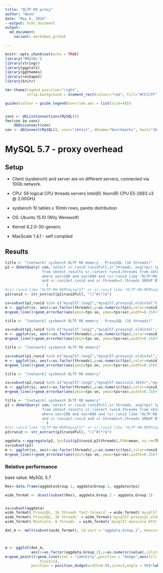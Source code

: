 ```yaml
---
title: "OLTP RO proxy"
author: "None"
date: "May 6, 2016"
--output: html_document
output:
  md_document:
    variant: markdown_github

---
```


```r
knitr::opts_chunk$set(echo = TRUE)
library("RMySQL")
library(stringr)
library(ggplot2)
library(ggthemes)
library(reshape2)
library(knitr)

tm<-theme(legend.position="right",
          strip.background = element_rect(colour="red", fill="#CCCCFF"))

guides(colour = guide_legend(override.aes = list(size=4)))


cons <- dbListConnections(MySQL())
for(con in cons)
    dbDisconnect(con)
con <- dbConnect(MySQL(), user="sbtest", dbname="benchmarks", host="10.20.2.4")

```

# MySQL 5.7 - proxy overhead

## Setup

* Client (sysbench) and server are on different servers, connected via 10Gb network. 
* CPU: 56 logical CPU threads servers Intel(R) Xeon(R) CPU E5-2683 v3 @ 2.00GHz
* sysbench 10 tables x 10mln rows, pareto distribution
* OS: Ubuntu 15.10 (Wily Werewolf)
* Kernel 4.2.0-30-generic

* MaxScale 1.4.1 - self compiled

## Results

```r
title <- "[network] sysbench OLTP RO memory - ProxySQL (16 threads)"
p2 = dbGetQuery( con,'select sr.runid runidfull,sr.threads, avg(tps) tps, STDDEV_POP(tps) se,avg(rt) rt, STDDEV_POP(rt) sert
                 from sbtest_results sr,(select runid,threads from sbtest_results where (runid like "OLTP-RO-proxy#smblade01-net#%") group by runid,threads having count(*) > 10) t 
                 where sec>100 and sec<600 and (sr.runid like "OLTP-RO-proxy#smblade01-net#%")
                 and sr.runid=t.runid and sr.threads=t.threads GROUP BY sr.runid, sr.threads
                 ' )
#(sr.runid like "OLTP-RW-MEM%mysql57" or sr.runid like "OLTP-RW-MEM%tp64%" or sr.runid like "OLTP-RW-MEM%proxy200%"
p2$runid <- str_extract(p2$runidfull, "([^#]*)$")

ss=subset(p2,runid %in% c("mysql57.long2","mysql57.proxysql.oldintel") )
m <- ggplot(ss, aes(x=as.factor(threads),y=as.numeric(tps),color=runid,group=runid))
m+geom_line()+geom_errorbar(aes(ymin=tps-se, ymax=tps+se),width=0.15)+labs(x="Threads",y="Throughput, tps",title=title)+scale_y_continuous(breaks=seq(0, 20000, 1000),labels = scales::comma)+theme(axis.text.x  = element_text(angle=45, vjust=0.5))+tm+scale_color_tableau(name="Version")

```

```r
title <- "[network] sysbench OLTP RO memory - ProxySQL (16 threads)"

ss=subset(p2,runid %in% c("mysql57.long2","mysql57.proxysql.oldintel","mysql57.proxysql.16thr.fast-forward") )
m <- ggplot(ss, aes(x=as.factor(threads),y=as.numeric(tps),color=runid,group=runid))
m+geom_line()+geom_errorbar(aes(ymin=tps-se, ymax=tps+se),width=0.15)+labs(x="Threads",y="Throughput, tps",title=title)+scale_y_continuous(breaks=seq(0, 20000, 1000),labels = scales::comma)+theme(axis.text.x  = element_text(angle=45, vjust=0.5))+tm+scale_color_tableau(name="Version")

```

```r
title <- "[network] sysbench OLTP RO memory"

ss=subset(p2,runid %in% c("mysql57.long2","mysql57.proxysql.oldintel","mysql57.maxscale.8thr") )
m <- ggplot(ss, aes(x=as.factor(threads),y=as.numeric(tps),color=runid,group=runid))
m+geom_line()+geom_errorbar(aes(ymin=tps-se, ymax=tps+se),width=0.15)+labs(x="Threads",y="Throughput, tps",title=title)+scale_y_continuous(breaks=seq(0, 20000, 1000),labels = scales::comma)+theme(axis.text.x  = element_text(angle=45, vjust=0.5))+tm+scale_color_tableau(name="Version")

```

```r
title <- "[network] sysbench OLTP RO memory"

ss=subset(p2,runid %in% c("mysql57.long2","mysql57.maxscale.16thr","mysql57.maxscale.8thr") )
m <- ggplot(ss, aes(x=as.factor(threads),y=as.numeric(tps),color=runid,group=runid))
m+geom_line()+geom_errorbar(aes(ymin=tps-se, ymax=tps+se),width=0.15)+labs(x="Threads",y="Throughput, tps",title=title)+scale_y_continuous(breaks=seq(0, 20000, 1000),labels = scales::comma)+theme(axis.text.x  = element_text(angle=45, vjust=0.5))+tm+scale_color_tableau(name="Version")

```

```r
title <- "[network] sysbench OLTP RO memory"
p2 = dbGetQuery( con,'select sr.runid runidfull,sr.threads, avg(tps) tps, STDDEV_POP(tps) se,avg(rt) rt, STDDEV_POP(rt) sert
                 from sbtest_results sr,(select runid,threads from sbtest_results where (runid like "OLTP-RO-proxy#smblade01-net#%") group by runid,threads having count(*) > 10) t 
                 where sec>100 and sec<600 and (sr.runid like "OLTP-RO-proxy#smblade01-net#%")
                 and sr.runid=t.runid and sr.threads=t.threads GROUP BY sr.runid, sr.threads
                 ' )
#(sr.runid like "OLTP-RW-MEM%mysql57" or sr.runid like "OLTP-RW-MEM%tp64%" or sr.runid like "OLTP-RW-MEM%proxy200%"
p2$runid <- str_extract(p2$runidfull, "([^#]*)$")

aggdata <-aggregate(p2, by=list(p2$runid,p2$threads),FUN=mean, na.rm=TRUE)
ss=subset(p2)
m <- ggplot(ss, aes(x=as.factor(threads),y=as.numeric(tps),color=runid,group=runid))
m+geom_line()+geom_errorbar(aes(ymin=tps-se, ymax=tps+se),width=0.15)+labs(x="Threads",y="Throughput, tps",title=title)+scale_y_continuous(breaks=seq(0, 20000, 1000),labels = scales::comma)+theme(axis.text.x  = element_text(angle=45, vjust=0.5))+tm

```



### Relative performance 

base value: MySQL 5.7

```r
Res<-data.frame(aggdata$Group.1, aggdata$Group.2, aggdata$tps)

wide_format <- dcast(subset(Res), aggdata.Group.2 ~ aggdata.Group.1)


ss=subset(aggdata)
wide_format$`ProxySQL, 16 threads fast-forward` = wide_format$`mysql57.proxysql.16thr.fast-forward`/wide_format$`mysql57.long`
wide_format$`ProxySQL, 16 threads` = wide_format$`mysql57.proxysql.oldintel`/wide_format$`mysql57.long`
wide_format$`MaxScale, 8 threads` = wide_format$`mysql57.maxscale.8thr`/wide_format$`mysql57.long`

dat_m <- melt(subset(wide_format), id.vars = "aggdata.Group.2", measure.vars=c("ProxySQL, 16 threads fast-forward","ProxySQL, 16 threads","MaxScale, 8 threads"))



m <- ggplot(dat_m, 
            aes(x=as.factor(aggdata.Group.2),y=as.numeric(value),color=variable,group=variable))
m+geom_point()+geom_line(stat = "identity",position = "dodge",aes(fill = as.factor(variable)))+geom_hline(yintercept=1)+geom_text(aes(label=format(value, digits=2, nsmall=2), 
                hjust=1), 
            position = position_dodge(width=0.9),size=3,angle = 90)+labs(x="Threads",y="relative performance",title="sysbench OLTP RO, ProxySQL overhead 5.7")+scale_color_tableau(name="Version")+scale_y_continuous(breaks=seq(0, 1.5, 0.1),labels = scales::comma,limits=c(0,1.2))+theme(axis.text.x  = element_text(angle=45, vjust=0.5))+tm+theme(legend.position="bottom")


```


